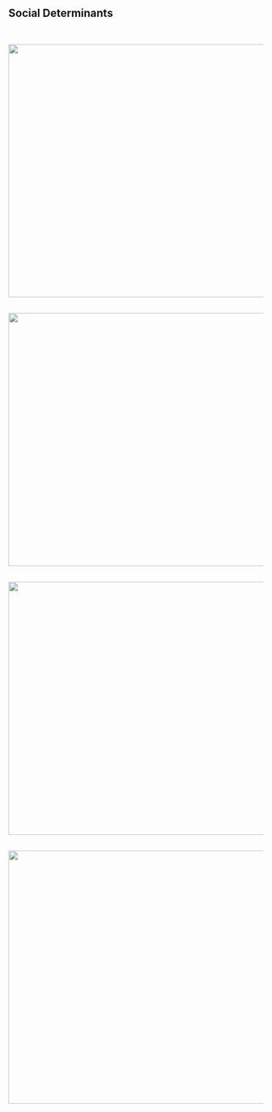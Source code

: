 
<html lang="en">
<body>
<h2> Social Determinants </h2>
<br>

<img src = "https://raw.githubusercontent.com/AMPATH-Capstone/DataPrep/master/Cost-Calculator/www/HoursbyGender.png" width="725" height="500"/>
<br>
<br>


<img src = "https://raw.githubusercontent.com/AMPATH-Capstone/DataPrep/master/Cost-Calculator/www/HoursbyEdu.png" width="725" height="500"/>
<br>
<br>


<img src = "https://raw.githubusercontent.com/AMPATH-Capstone/DataPrep/master/Cost-Calculator/www/HoursbyWork.png" width="725" height="500"/>
<br>
<br>

<img src = "https://raw.githubusercontent.com/AMPATH-Capstone/DataPrep/master/Cost-Calculator/www/AssetsbyEdu.png" width="725" height="500"/>

</body>
</html>
